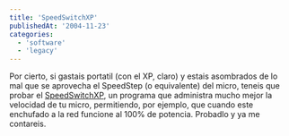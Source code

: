 ```yaml
---
title: 'SpeedSwitchXP'
publishedAt: '2004-11-23'
categories:
  - 'software'
  - 'legacy'
---
```


Por cierto, si gastais portatil (con el XP, claro) y estais asombrados de lo mal que se aprovecha el SpeedStep (o equivalente) del micro, teneis que probar el [SpeedSwitchXP](http://www.diefer.de/speedswitchxp/), un programa que administra mucho mejor la velocidad de tu micro, permitiendo, por ejemplo, que cuando este enchufado a la red funcione al 100% de potencia. Probadlo y ya me contareis.
